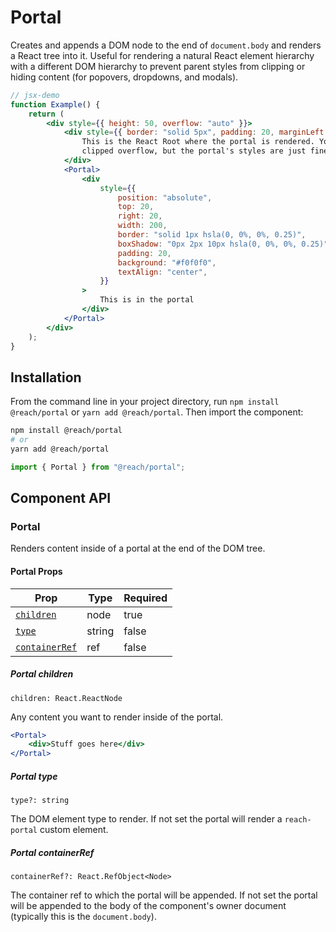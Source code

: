 
<SEO
	title="Portal"
	description="Create and append a DOM node to the end of an HTML document and render a React tree into it"
/>

# Portal

Creates and appends a DOM node to the end of `document.body` and renders a React tree into it. Useful for rendering a natural React element hierarchy with a different DOM hierarchy to prevent parent styles from clipping or hiding content (for popovers, dropdowns, and modals).

```jsx
// jsx-demo
function Example() {
	return (
		<div style={{ height: 50, overflow: "auto" }}>
			<div style={{ border: "solid 5px", padding: 20, marginLeft: 170 }}>
				This is the React Root where the portal is rendered. You can see it has
				clipped overflow, but the portal's styles are just fine.
			</div>
			<Portal>
				<div
					style={{
						position: "absolute",
						top: 20,
						right: 20,
						width: 200,
						border: "solid 1px hsla(0, 0%, 0%, 0.25)",
						boxShadow: "0px 2px 10px hsla(0, 0%, 0%, 0.25)",
						padding: 20,
						background: "#f0f0f0",
						textAlign: "center",
					}}
				>
					This is in the portal
				</div>
			</Portal>
		</div>
	);
}
```

## Installation

From the command line in your project directory, run `npm install @reach/portal` or `yarn add @reach/portal`. Then import the component:

```bash
npm install @reach/portal
# or
yarn add @reach/portal
```

```js
import { Portal } from "@reach/portal";
```

## Component API

### Portal

Renders content inside of a portal at the end of the DOM tree.

#### Portal Props

| Prop                            | Type   | Required |
| ------------------------------- | ------ | -------- |
| [`children`](#children)         | node   | true     |
| [`type`](#type)                 | string | false    |
| [`containerRef`](#containerRef) | ref    | false    |

##### Portal children

`children: React.ReactNode`

Any content you want to render inside of the portal.

```jsx
<Portal>
	<div>Stuff goes here</div>
</Portal>
```

##### Portal type

`type?: string`

The DOM element type to render. If not set the portal will render a
`reach-portal` custom element.

##### Portal containerRef

`containerRef?: React.RefObject<Node>`

The container ref to which the portal will be appended. If not set the portal
will be appended to the body of the component's owner document (typically this
is the `document.body`).
